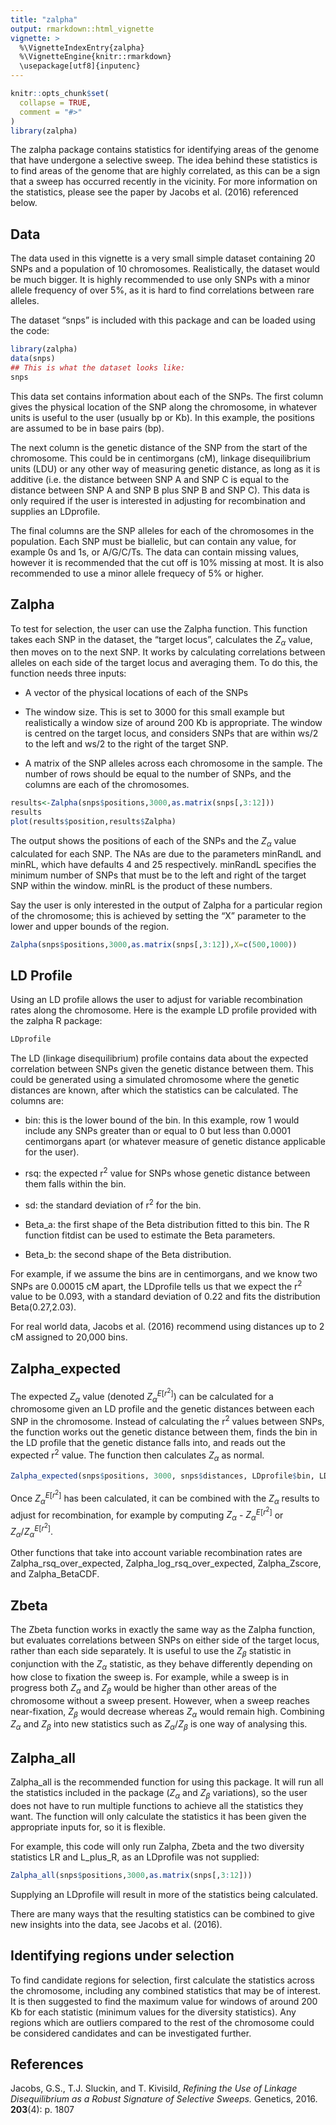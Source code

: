 ```yaml
---
title: "zalpha"
output: rmarkdown::html_vignette
vignette: >
  %\VignetteIndexEntry{zalpha}
  %\VignetteEngine{knitr::rmarkdown}
  \usepackage[utf8]{inputenc}
---
```


```r
knitr::opts_chunk$set(
  collapse = TRUE,
  comment = "#>"
)
library(zalpha)
```

The zalpha package contains statistics for identifying areas of the genome that have undergone a selective sweep. The idea behind these statistics is to find areas of the genome that are highly correlated, as this can be a sign that a sweep has occurred recently in the vicinity. For more information on the statistics, please see the paper by Jacobs et al. (2016) referenced below.

## Data

The data used in this vignette is a very small simple dataset containing 20 SNPs and a population of 10 chromosomes. Realistically, the dataset would be much bigger. It is highly recommended to use only SNPs with a minor allele frequency of over 5%, as it is hard to find correlations between rare alleles.

The dataset "snps" is included with this package and can be loaded using the code:

```r
library(zalpha)
data(snps)
## This is what the dataset looks like:
snps
```
This data set contains information about each of the SNPs. The first column gives the physical location of the SNP along the chromosome, in whatever units is useful to the user (usually bp or Kb). In this example, the positions are assumed to be in base pairs (bp).

The next column is the genetic distance of the SNP from the start of the chromosome. This could be in centimorgans (cM), linkage disequilibrium units (LDU) or any other way of measuring genetic distance, as long as it is additive (i.e. the distance between SNP A and SNP C is equal to the distance between SNP A and SNP B plus SNP B and SNP C). This data is only required if the user is interested in adjusting for recombination and supplies an LDprofile.

The final columns are the SNP alleles for each of the chromosomes in the population. Each SNP must be biallelic, but can contain any value, for example 0s and 1s, or A/G/C/Ts. The data can contain missing values, however it is recommended that the cut off is 10% missing at most. It is also recommended to use a minor allele frequecy of 5% or higher.

## Zalpha

To test for selection, the user can use the Zalpha function. This function takes each SNP in the dataset, the "target locus", calculates the $Z_{\alpha}$ value, then moves on to the next SNP. It works by calculating correlations between alleles on each side of the target locus and averaging them. To do this, the function needs three inputs:

* A vector of the physical locations of each of the SNPs

* The window size. This is set to 3000 for this small example but realistically a window size of around 200 Kb is appropriate. The window is centred on the target locus, and considers SNPs that are within ws/2 to the left and ws/2 to the right of the target SNP.

* A matrix of the SNP alleles across each chromosome in the sample. The number of rows should be equal to the number of SNPs, and the columns are each of the chromosomes.

```r
results<-Zalpha(snps$positions,3000,as.matrix(snps[,3:12]))
results
plot(results$position,results$Zalpha)
```

The output shows the positions of each of the SNPs and the $Z_{\alpha}$ value calculated for each SNP. The NAs are due to the parameters minRandL and minRL, which have defaults 4 and 25 respectively. minRandL specifies the minimum number of SNPs that must be to the left and right of the target SNP within the window. minRL is the product of these numbers.

Say the user is only interested in the output of Zalpha for a particular region of the chromosome; this is achieved by setting the "X" parameter to the lower and upper bounds of the region.

```r
Zalpha(snps$positions,3000,as.matrix(snps[,3:12]),X=c(500,1000))
```

## LD Profile
Using an LD profile allows the user to adjust for variable recombination rates along the chromosome. Here is the example LD profile provided with the zalpha R package:

```r
LDprofile
```

The LD (linkage disequilibrium) profile contains data about the expected correlation between SNPs given the genetic distance between them. This could be generated using a simulated chromosome where the genetic distances are known, after which the statistics can be calculated. The columns are:

* bin: this is the lower bound of the bin. In this example, row 1 would include any SNPs greater than or equal to 0 but less than 0.0001 centimorgans apart (or whatever measure of genetic distance applicable for the user).

* rsq: the expected r^2^ value for SNPs whose genetic distance between them falls within the bin.

* sd: the standard deviation of r^2^ for the bin.

* Beta_a: the first shape of the Beta distribution fitted to this bin. The R function fitdist can be used to estimate the Beta parameters.

* Beta_b: the second shape of the Beta distribution.

For example, if we assume the bins are in centimorgans, and we know two SNPs are 0.00015 cM apart, the LDprofile tells us that we expect the r^2^ value to be 0.093, with a standard deviation of 0.22 and fits the distribution Beta(0.27,2.03).

For real world data, Jacobs et al. (2016) recommend using distances up to 2 cM assigned to 20,000 bins.

## Zalpha_expected

The expected $Z_{\alpha}$ value (denoted $Z_{\alpha}^{E[r^2]}$) can be calculated for a chromosome given an LD profile and the genetic distances between each SNP in the chromosome. Instead of calculating the r^2^ values between SNPs, the function works out the genetic distance between them, finds the bin in the LD profile that the genetic distance falls into, and reads out the expected r^2^ value. The function then calculates $Z_{\alpha}$ as normal.

```r
Zalpha_expected(snps$positions, 3000, snps$distances, LDprofile$bin, LDprofile$rsq)
```
Once $Z_{\alpha}^{E[r^2]}$ has been calculated, it can be combined with the $Z_{\alpha}$ results to adjust for recombination, for example by computing $Z_{\alpha}$ - $Z_{\alpha}^{E[r^2]}$ or $Z_{\alpha}$/$Z_{\alpha}^{E[r^2]}$.

Other functions that take into account variable recombination rates are Zalpha_rsq_over_expected, Zalpha_log_rsq_over_expected, Zalpha_Zscore, and Zalpha_BetaCDF.


## Zbeta
The Zbeta function works in exactly the same way as the Zalpha function, but evaluates correlations between SNPs on either side of the target locus, rather than each side separately. It is useful to use the $Z_{\beta}$ statistic in conjunction with the $Z_{\alpha}$ statistic, as they behave differently depending on how close to fixation the sweep is. For example, while a sweep is in progress both $Z_{\alpha}$ and $Z_{\beta}$ would be higher than other areas of the chromosome without a sweep present. However, when a sweep reaches near-fixation, $Z_{\beta}$ would decrease whereas $Z_{\alpha}$ would remain high. Combining $Z_{\alpha}$ and $Z_{\beta}$ into new statistics such as $Z_{\alpha}$/$Z_{\beta}$ is one way of analysing this.

## Zalpha_all
Zalpha_all is the recommended function for using this package. It will run all the statistics included in the package ($Z_{\alpha}$ and $Z_{\beta}$ variations), so the user does not have to run multiple functions to achieve all the statistics they want. The function will only calculate the statistics it has been given the appropriate inputs for, so it is flexible.

For example, this code will only run Zalpha, Zbeta and the two diversity statistics LR and L_plus_R, as an LDprofile was not supplied:

```r
Zalpha_all(snps$positions,3000,as.matrix(snps[,3:12]))
```
Supplying an LDprofile will result in more of the statistics being calculated.

There are many ways that the resulting statistics can be combined to give new insights into the data, see Jacobs et al. (2016).

## Identifying regions under selection
To find candidate regions for selection, first calculate the statistics across the chromosome, including any combined statistics that may be of interest. It is then suggested to find the maximum value for windows of around 200 Kb for each statistic (minimum values for the diversity statistics). Any regions which are outliers compared to the rest of the chromosome could be considered candidates and can be investigated further.

## References

Jacobs, G.S., T.J. Sluckin, and T. Kivisild, *Refining the Use of Linkage Disequilibrium as a Robust Signature of Selective Sweeps.* Genetics, 2016. **203**(4): p. 1807
